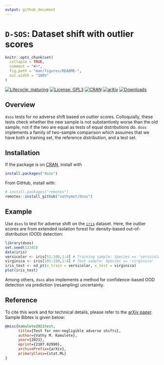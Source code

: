 ```yaml
---
output: github_document
---
```


# `D-SOS`: Dataset shift with outlier scores

<!-- README.md is generated from README.Rmd. Please edit that file -->

```r
knitr::opts_chunk$set(
  collapse = TRUE,
  comment = "#>",
  fig.path = "man/figures/README-",
  out.width = "100%"
)
```

<!-- badges: start -->
[![Lifecycle: maturing](https://img.shields.io/badge/lifecycle-maturing-blue.svg)](https://www.tidyverse.org/lifecycle)
[![License: GPL3](https://img.shields.io/badge/License-GPL3-green.svg)](https://www.gnu.org/licenses/gpl-3.0.en.html)
[![CRAN](https://www.r-pkg.org/badges/version/dsos)](https://cran.r-project.org/package=dsos)
[![arXiv](https://img.shields.io/badge/paper-arXiv-yellow)](https://arxiv.org/abs/2107.02990)
[![Downloads](https://cranlogs.r-pkg.org/badges/dsos)](https://cran.r-project.org/package=dsos)
<!-- badges: end -->

## Overview

`dsos` tests for no adverse shift based on outlier scores. Colloquially,
these tests check whether the new sample is not substantively worse than the old
sample, not if the two are equal as tests of equal distributions do. `dsos`
implements a family of two-sample comparison which assumes that
we have both a training set, the reference distribution, and a test set.

## Installation

If the package is on [CRAN](https://CRAN.R-project.org), install with

```r
install.packages("dsos")
```

From GitHub, install with:

```r
# install.packages("remotes")
remotes::install_github("vathymut/dsos")
```

## Example

Use `dsos` to test for adverse shift on the
[`iris`](https://en.wikipedia.org/wiki/Iris_flower_data_set) dataset.
Here, the outlier scores are from extended isolation forest for
density-based out-of-distribution (OOD) detection:

```r
library(dsos)
set.seed(12345)
data(iris)
versicolor <- iris[51:100,1:4] # Training sample: Species == 'versicolor'
virginica <- iris[101:150,1:4] # Test sample: Species == 'virginica'
iris_test <- od_pt(x_train = versicolor, x_test = virginica)
plot(iris_test)
```

Among others, `dsos` also implements a method for confidence-based OOD detection
via prediction (resampling) uncertainty.

## Reference

To cite this work and for technical details, please refer to the
[arXiv paper](https://arxiv.org/abs/2107.02990). Sample Bibtex is given below:

```bibtex
@misc{kamulete2021test,
      title={Test for non-negligible adverse shifts}, 
      author={Vathy M. Kamulete},
      year={2021},
      eprint={2107.02990},
      archivePrefix={arXiv},
      primaryClass={stat.ML}
}
```
